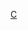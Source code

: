 {{Userbox
  |border-c  = #000000
  |border-s  = 1
  |id-c      = #009A66
  |id-s      = 14
  |id-fc     = #FFFFFF
  |info-c    = #8B8989
  |info-s    = 10
  |info-fc   = #FFFFFF
  |id        = TMD
  |info      = 這個用戶拒用'''[[AMD]]'''的CPU。
}}
<includeonly>[[Category:拒用超微處理器的維基人|{{PAGENAME}}]]</includeonly>
<noinclude>[[Category:硬件用戶框模板|C]]</noinclude>